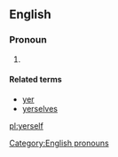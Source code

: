 ==English==

===Pronoun===
{{head|en|pronouns}}

# {{context|nonstandard|or|dialectal|lang=en}} {{alternative form of|yourself|lang=en}}

====Related terms====
* [[yer]]
* [[yerselves]]

[[Category:English pronouns]]

[[pl:yerself]]